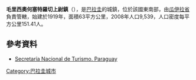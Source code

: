 '''毛里西奧何塞特羅切上尉鎮'''（{{lang-es|Capitán Mauricio José Troche}}），是[[巴拉圭|巴拉圭]]的城鎮，位於該國東南部，由[[瓜伊拉省|瓜伊拉省]]負責管轄，始建於1919年，面積63平方公里，2008年人口9,539，人口密度每平方公里151.41人。

==參考資料==
* [http://www.senatur.gov.py/ Secretaría Nacional de Turismo. Paraguay] {{Wayback|url=http://www.senatur.gov.py/ |date=20150520071223 }}

{{Paraguay-geo-stub}}
[[Category:巴拉圭城市|Category:巴拉圭城市]]